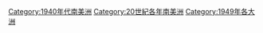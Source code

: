 [[Category:1940年代南美洲|Category:1940年代南美洲]]
[[Category:20世紀各年南美洲|Category:20世紀各年南美洲]]
[[Category:1949年各大洲|Category:1949年各大洲]]